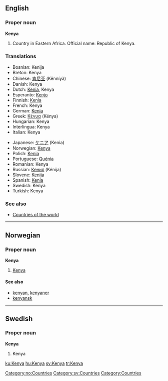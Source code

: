 ==English==
===Proper noun===
{{wikipedia}}
'''Kenya'''

# Country in Eastern Africa. Official name: Republic of Kenya.

===Translations===
{{top}}
*Bosnian: Kenija {{f}}
*Breton: Kenya
*Chinese: [[肯尼亚]] (Kěnníyà)
*Danish: Kenya
*Dutch: [[Kenia]], Kenya
*Esperanto: [[Kenjo]]
*Finnish: [[Kenia]]
*French: Kenya
*German: [[Kenia]]
*Greek: [[Κένυα]] (Kénya) {{f}}
*Hungarian: Kenya
*Interlingua: Kenya
*Italian: Kenya
{{mid}}
*Japanese: [[ケニア]] (Kenia)
*Norwegian: [[#Norwegian|Kenya]]
*Polish: [[Kenia]] {{f}}
*Portuguese: [[Quénia]] {{f}}
*Romanian: Kenya {{f}}
*Russian: [[Кения]] (Kénija) {{f}}
*Slovene: [[Kenija]] {{f}}
*Spanish: [[Kenia]] {{f}}
*Swedish: Kenya
*Turkish: Kenya
{{bottom}}

===See also===
* [[Countries of the world]]

----
==Norwegian==
===Proper noun===
[[Category:no:Countries]]
'''Kenya'''
#[[#English|Kenya]]
====See also====
*[[kenyan]], [[kenyaner]]
*[[kenyansk]]

----
==Swedish==
===Proper noun===
'''Kenya'''
#Kenya

[[Category:sv:Countries]]
[[Category:Countries]]

[[ku:Kenya]]
[[hu:Kenya]]
[[sv:Kenya]]
[[tr:Kenya]]